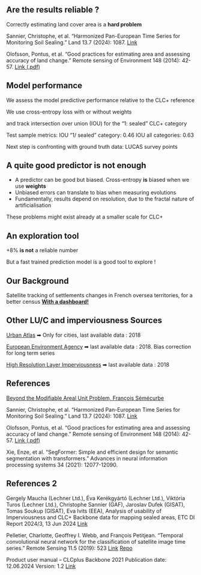 ## Are the results reliable ?

Correctly estimating land cover area is a **hard problem**

Sannier, Christophe, et al. "Harmonized Pan-European Time Series for Monitoring Soil Sealing." Land 13.7 (2024): 1087.
[Link](https://www.mdpi.com/2073-445X/13/7/1087)

Olofsson, Pontus, et al. "Good practices for estimating area and assessing accuracy of land change." Remote sensing of Environment 148 (2014): 42-57.
[Link (.pdf)](https://elearning.unipd.it/scuolaamv/pluginfile.php/175898/mod_resource/content/0/articolo_oloffson.pdf)

## Model performance

We assess the model predictive performance relative to the CLC+ reference 

We use cross-entropy loss with or without weights

and track intersection over union (IOU) for the "1: sealed" CLC+ category

Test sample metrics:
IOU "1/ sealed" category:   0.46
IOU all categories:         0.63

Next step is confronting with ground truth data: LUCAS survey points

## A quite good predictor is not enough
- A predictor can be good but biased. Cross-entropy **is** biased when we use **weights**
- Unbiased errors can translate to bias when measuring evolutions
- Fundamentally, results depend on resolution, due to the fractal nature of artificialisation

These problems might exist already at a smaller scale for CLC+

## An exploration tool
+8% **is not** a reliable number

But a fast trained prediction model is a good tool to explore !


## Our Background
Satellite tracking of settlements changes in French oversea territories, for a better census
[**With a dashboard!**](https://inseefrlab.github.io/satellite-images-webapp/)

## Other LU/C and imperviousness Sources
[Urban Atlas](https://land.copernicus.eu/en/products/urban-atlas#tab=overview)
    ➡ Only for cities, last available data : 2018

[European Environment Agency](https://www.eionet.europa.eu/etcs/etc-di/products/etc-di-report-2024-3-analysis-of-usability-of-imperviousness-and-clc-backbone-data-for-mapping-sealed-areas)
    ➡ last available data : 2018. Bias correction for long term series

[High Resolution Layer Imperviousness](https://land.copernicus.eu/en/products/high-resolution-layer-imperviousness?tab=documentation)
    ➡ last available data : 2018

## References
[Beyond the Modifiable Areal Unit Problem, François Sémécurbe](https://fsemecurbe.github.io/fractal-for-geographers/)

Sannier, Christophe, et al. "Harmonized Pan-European Time Series for Monitoring Soil Sealing." Land 13.7 (2024): 1087.
[Link](https://www.mdpi.com/2073-445X/13/7/1087)

Olofsson, Pontus, et al. "Good practices for estimating area and assessing accuracy of land change." Remote sensing of Environment 148 (2014): 42-57.
[Link (.pdf)](https://elearning.unipd.it/scuolaamv/pluginfile.php/175898/mod_resource/content/0/articolo_oloffson.pdf)

Xie, Enze, et al. "SegFormer: Simple and efficient design for semantic segmentation with transformers." Advances in neural information processing systems 34 (2021): 12077-12090.

## References 2
Gergely Maucha (Lechner Ltd.), Éva Kerékgyártó (Lechner Ltd.), Viktória Turos (Lechner Ltd.), Christophe Sannier (GAF), Jaroslav Dufek (GISAT), Tomas Soukup (GISAT), Eva Ivits (EEA), Analysis of usability of Imperviousness and CLC+ Backbone data for mapping sealed areas, ETC DI Report 2024/3, 13 Jun 2024
[Link](https://www.eionet.europa.eu/etcs/etc-di/products/etc-di-report-2024-3-analysis-of-usability-of-imperviousness-and-clc-backbone-data-for-mapping-sealed-areas)

Pelletier, Charlotte, Geoffrey I. Webb, and François Petitjean. "Temporal convolutional neural network for the classification of satellite image time series." Remote Sensing 11.5 (2019): 523
[Link](https://www.mdpi.com/2072-4292/11/5/523)
[Repo](https://github.com/charlotte-pel/temporalCNN)

Product user manual – CLCplus Backbone 2021 Publication date: 12.06.2024  Version: 1.2
[Link](https://land.copernicus.eu/en/products/clc-backbone?tab=documentation)